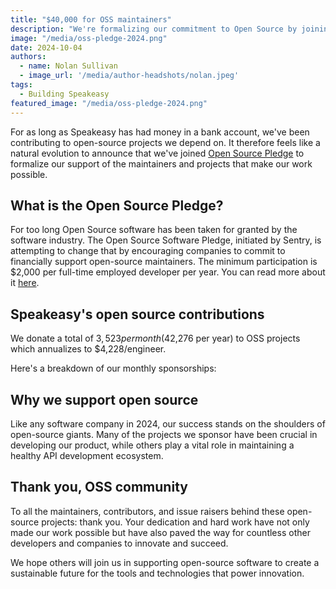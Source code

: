 ```yaml
---
title: "$40,000 for OSS maintainers"
description: "We're formalizing our commitment to Open Source by joining the OSS Pledge."
image: "/media/oss-pledge-2024.png"
date: 2024-10-04
authors:
  - name: Nolan Sullivan
  - image_url: '/media/author-headshots/nolan.jpeg'
tags:
  - Building Speakeasy
featured_image: "/media/oss-pledge-2024.png"
---
```


For as long as Speakeasy has had money in a bank account, we've been contributing to open-source projects we depend on. It therefore feels like a natural evolution to announce that we've joined [Open Source Pledge](https://opensourcepledge.com/) to formalize our support of the maintainers and projects that make our work possible.

## What is the Open Source Pledge?

For too long Open Source software has been taken for granted by the software industry. The Open Source Software Pledge, initiated by Sentry, is attempting to change that by encouraging companies to commit to financially support open-source maintainers. The minimum participation is $2,000 per full-time employed developer per year. You can read more about it [here](https://opensourcepledge.com/about/).

## Speakeasy's open source contributions

We donate a total of $3,523 per month ($42,276 per year) to OSS projects which annualizes to $4,228/engineer.

Here's a breakdown of our monthly sponsorships:

<Table
  data={[
    { project: "[libopenapi](https://github.com/pb33f/libopenapi)", maintainer: "[quobix](https://github.com/daveshanley)", monthlyContribution: "$500" },
    { project: "[nextra](https://github.com/shuding/nextra)", maintainer: "[dimaMachina](https://github.com/dimaMachina)", monthlyContribution: "$100" },
    { project: "[pydantic](https://github.com/pydantic/pydantic)", maintainer: "[pydantic](https://github.com/pydantic)", monthlyContribution: "$500" },
    { project: "[codehike](https://github.com/code-hike/codehike)", maintainer: "[pomber](https://github.com/pomber)", monthlyContribution: "$299" },
    { project: "[zod](https://github.com/colinhacks/zod)", maintainer: "[colinhacks](https://github.com/colinhacks)", monthlyContribution: "$499" },
    { project: "[openapi-codegen](https://github.com/oapi-codegen/oapi-codegen)", maintainer: "[jamietanna](https://github.com/jamietanna)", monthlyContribution: "$150" },
    { project: "[openapi-typescript](https://github.com/openapi-ts/openapi-typescript)", maintainer: "[drwpow](https://github.com/drwpow)", monthlyContribution: "$250" },
    { project: "[FastAPI](https://github.com/fastapi/fastapi)", maintainer: "[tiangolo](https://github.com/tiangolo)", monthlyContribution: "$250" },
    { project: "[Goa](https://github.com/goadesign/goa)", maintainer: "[raphael](https://github.com/raphael)", monthlyContribution: "$125" },
    { project: "[HTTPX](https://github.com/encode/httpx)", maintainer: "[Encode](https://github.com/encode)", monthlyContribution: "$400" },
    { project: "[OpenAPI](https://github.com/OAI/OpenAPI-Specification)", maintainer: "[handrews](https://github.com/handrews)", monthlyContribution: "$50" }
  ]}
  columns={[
    { key: "project", header: "Project" },
    { key: "maintainer", header: "Maintainer" },
    { key: "monthlyContribution", header: "Monthly Contribution" }
  ]}
/>

## Why we support open source

Like any software company in 2024, our success stands on the shoulders of open-source giants. Many of the projects we sponsor have been crucial in developing our product, while others play a vital role in maintaining a healthy API development ecosystem.

## Thank you, OSS community

To all the maintainers, contributors, and issue raisers behind these open-source projects: thank you. Your dedication and hard work have not only made our work possible but have also paved the way for countless other developers and companies to innovate and succeed.

We hope others will join us in supporting open-source software to create a sustainable future for the tools and technologies that power innovation.
